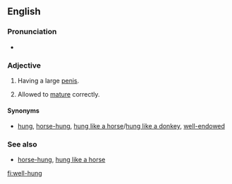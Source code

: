 ==English==

===Pronunciation===
* {{rhymes|ʌŋ|lang=en}}

===Adjective===
{{en-adj|head=[[well]][[-]][[hung]]|better-hung|sup=best-hung}}

# {{context|informal|vulgar|lang=en}} Having a large [[penis]].
# {{context|of [[game]] meat|lang=en}} Allowed to [[mature]] correctly.

====Synonyms====
* {{sense|having a large penis}} [[hung]], [[horse-hung]], [[hung like a horse]]/[[hung like a donkey]], [[well-endowed]]

===See also===
* [[horse-hung]], [[hung like a horse]]

[[fi:well-hung]]